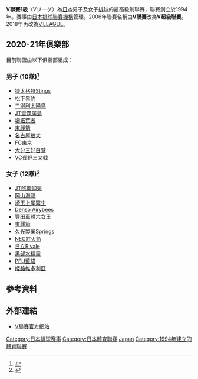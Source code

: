 {{Otheruses|subject=日本排球联赛|other=相近名称的越南足球联赛|越南足球甲級聯賽}}
{{Infobox sports league
| title          = V聯賽1級
| logo           =
| pixels         =
| caption        =
| sport          = [[排球|排球]]
| founded        = 1994
| fame           =
| motto          =
| teams          = 男子: 10 <br/> 女子: 12
| country        = {{JPN}}
| champion       = 男子: 三得利太陽鳥<br> 女子: [[JT吃驚仰天|JT奇妙]]
| champ_season    = 2020-2021
| folded         =
| related_comps   = [[V挑戰聯賽|V挑戰聯賽]]
| website        = http://www.vleague.or.jp/
| singles        =
| ceo            =
| TV             = https://vleague.tv/
| current_season =
}}

'''V聯賽1級'''（Vリーグ）為[[日本|日本]]男子及女子[[排球|排球]]的最高級別聯賽，聯賽創立於1994年。賽事由[[日本排球聯賽機構|日本排球聯賽機構]]管理。2006年聯賽名稱由'''V聯賽'''改為'''V超級聯賽'''。2018年再改為[[V.LEAGUE|V.LEAGUE]]。

==2020-21年俱樂部==
目前聯盟由以下俱樂部組成：
{{col-begin}}
{{col-2}}
===男子 (10隊)<ref>{{Cite web |url=https://www.vleague.jp/men/team/v1 |title=存档副本 |access-date=2021-07-24 |archive-date=2021-01-19 |archive-url=https://web.archive.org/web/20210119122111/https://www.vleague.jp/men/team/v1 }}</ref>===
*[[捷太格特Stings|捷太格特Stings]]
*[[松下黑豹|松下黑豹]]
*[[三得利太陽鳥|三得利太陽鳥]]
*[[JT雷霆|JT雷霆廣島]]
*[[堺拓荒者|堺拓荒者]]
*[[東麗箭_(男子排球)|東麗箭]]
*[[名古屋狼犬|名古屋狼犬]]
*[[FC東京_(排球)|FC東京]]
*[[大分三好白鷲|大分三好白鷲]]
*[[VC長野三叉戟|VC長野三叉戟]]
{{col-2}}

===女子 (12隊)<ref>{{Cite web |url=https://www.vleague.jp/women/team/v1/ |title=存档副本 |access-date=2021-07-24 |archive-date=2021-07-24 |archive-url=https://web.archive.org/web/20210724102223/https://www.vleague.jp/women/team/v1/ }}</ref>===
*[[JT吃驚仰天|JT吃驚仰天]]
*[[岡山海鷗|岡山海鷗]]
*[[埼玉上尾醫生|埼玉上尾醫生]]
*[[Denso_Airybees|Denso Airybees]]
*[[豐田車體六女王|豐田車體六女王]]
*[[東麗箭_(女子排球)|東麗箭]]
*[[久光製藥Springs|久光製藥Springs]]
*[[NEC紅火箭|NEC紅火箭]]
*[[日立Rivale|日立Rivale]]
*[[黑部水精靈|黑部水精靈]]
*[[PFU藍貓|PFU藍貓]]
*[[姬路維多利亞|姬路維多利亞]]
{{col-end}}

==參考資料==
{{Reflist}}

== 外部連結==
* [http://www.vleague.or.jp/ V聯賽官方網站]{{Wayback|url=http://www.vleague.or.jp/ |date=20110511205013 }} {{ja icon}}

{{日本排球}}

[[Category:日本排球赛事|Category:日本排球赛事]]
[[Category:日本體育聯賽|Category:日本體育聯賽]]
[[Category:國家排球聯賽|Japan]]
[[Category:1994年建立的體育聯賽|Category:1994年建立的體育聯賽]]